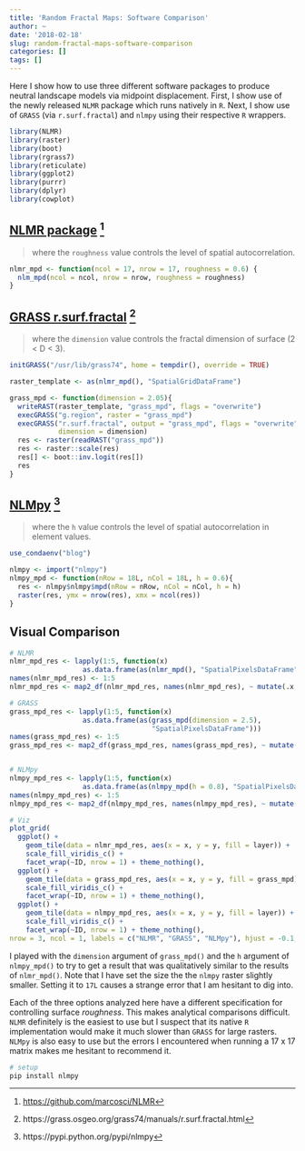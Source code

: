 ```yaml
---
title: 'Random Fractal Maps: Software Comparison'
author: ~
date: '2018-02-18'
slug: random-fractal-maps-software-comparison
categories: []
tags: []
---
```


Here I show how to use three different software packages to produce neutral landscape models via midpoint displacement. First, I show use of the newly released `NLMR` package which runs natively in `R`. Next, I show use of `GRASS` (via `r.surf.fractal`) and `nlmpy` using their respective `R` wrappers.

```r
library(NLMR)
library(raster)
library(boot)
library(rgrass7)
library(reticulate)
library(ggplot2)
library(purrr)
library(dplyr)
library(cowplot)
```

## [NLMR package](https://github.com/marcosci/NLMR) [^1] 

> where the `roughness` value controls the level of spatial autocorrelation. 

```r
nlmr_mpd <- function(ncol = 17, nrow = 17, roughness = 0.6) {
  nlm_mpd(ncol = ncol, nrow = nrow, roughness = roughness)
}
```

## [GRASS r.surf.fractal](https://grass.osgeo.org/grass74/manuals/r.surf.fractal.html) [^2]

> where the `dimension` value controls the fractal dimension of surface (2 < D < 3).

```r
initGRASS("/usr/lib/grass74", home = tempdir(), override = TRUE)

raster_template <- as(nlmr_mpd(), "SpatialGridDataFrame")

grass_mpd <- function(dimension = 2.05){
  writeRAST(raster_template, "grass_mpd", flags = "overwrite")
  execGRASS("g.region", raster = "grass_mpd")
  execGRASS("r.surf.fractal", output = "grass_mpd", flags = "overwrite", 
            dimension = dimension)
  res <- raster(readRAST("grass_mpd"))
  res <- raster::scale(res)
  res[] <- boot::inv.logit(res[])
  res
}
```

## [NLMpy](https://pypi.python.org/pypi/nlmpy) [^3]

> where the `h` value controls the level of spatial autocorrelation in element values.

```r
use_condaenv("blog")
```

```r
nlmpy <- import("nlmpy")
nlmpy_mpd <- function(nRow = 18L, nCol = 18L, h = 0.6){
  res <- nlmpy$nlmpy$mpd(nRow = nRow, nCol = nCol, h = h)
  raster(res, ymx = nrow(res), xmx = ncol(res))
}
```

## Visual Comparison

```r
# NLMR
nlmr_mpd_res <- lapply(1:5, function(x) 
                  as.data.frame(as(nlmr_mpd(), "SpatialPixelsDataFrame")))
names(nlmr_mpd_res) <- 1:5
nlmr_mpd_res <- map2_df(nlmr_mpd_res, names(nlmr_mpd_res), ~ mutate(.x, ID = .y))

# GRASS
grass_mpd_res <- lapply(1:5, function(x) 
                  as.data.frame(as(grass_mpd(dimension = 2.5),
                                   "SpatialPixelsDataFrame")))
names(grass_mpd_res) <- 1:5
grass_mpd_res <- map2_df(grass_mpd_res, names(grass_mpd_res), ~ mutate(.x, ID = .y))


# NLMpy
nlmpy_mpd_res <- lapply(1:5, function(x) 
                  as.data.frame(as(nlmpy_mpd(h = 0.8), "SpatialPixelsDataFrame")))
names(nlmpy_mpd_res) <- 1:5
nlmpy_mpd_res <- map2_df(nlmpy_mpd_res, names(nlmpy_mpd_res), ~ mutate(.x, ID = .y))

# Viz
plot_grid(
  ggplot() + 
    geom_tile(data = nlmr_mpd_res, aes(x = x, y = y, fill = layer)) + 
    scale_fill_viridis_c() + 
    facet_wrap(~ID, nrow = 1) + theme_nothing(),
  ggplot() + 
    geom_tile(data = grass_mpd_res, aes(x = x, y = y, fill = grass_mpd)) + 
    scale_fill_viridis_c() + 
    facet_wrap(~ID, nrow = 1) + theme_nothing(),
  ggplot() + 
    geom_tile(data = nlmpy_mpd_res, aes(x = x, y = y, fill = layer)) + 
    scale_fill_viridis_c() + 
    facet_wrap(~ID, nrow = 1) + theme_nothing(), 
nrow = 3, ncol = 1, labels = c("NLMR", "GRASS", "NLMpy"), hjust = -0.1, vjust = 2)
```

I played with the `dimension` argument of `grass_mpd()` and the `h` argument of `nlmpy_mpd()` to try to get a result that was qualitatively similar to the results of `nlmr_mpd()`. Note that I have set the size the the `nlmpy` raster slightly smaller. Setting it to `17L` causes a strange error that I am hesitant to dig into. 

Each of the three options analyzed here have a different specification for controlling  surface _roughness_. This makes analytical comparisons difficult. `NLMR` definitely is the easiest to use but I suspect that its native `R` implementation would make it much slower than `GRASS` for large rasters. `NLMpy` is also easy to use but the errors I encountered when running a 17 x 17 matrix makes me hesitant to recommend it.

```bash
# setup
pip install nlmpy
```

[^1]: [https://github.com/marcosci/NLMR](https://github.com/marcosci/NLMR)
[^2]: https://grass.osgeo.org/grass74/manuals/r.surf.fractal.html
[^3]: https://pypi.python.org/pypi/nlmpy